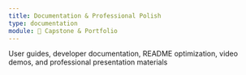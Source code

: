 ```yaml
---
title: Documentation & Professional Polish
type: documentation
module: 🚀 Capstone & Portfolio
---
```


User guides, developer documentation, README optimization, video demos, and professional presentation materials
